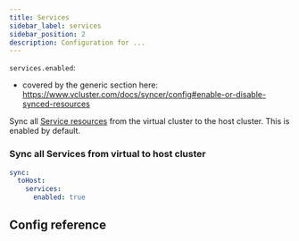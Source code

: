 ```yaml
---
title: Services
sidebar_label: services
sidebar_position: 2
description: Configuration for ...
---
```



`services.enabled`:
- covered by the generic section here: https://www.vcluster.com/docs/syncer/config#enable-or-disable-synced-resources

Sync all [Service resources](https://kubernetes.io/docs/concepts/services-networking/service/) from the virtual cluster to the host cluster. This is enabled by default.

### Sync all Services from virtual to host cluster
```YAML
sync:
  toHost:
    services:
      enabled: true
```

## Config reference

<EnableSwitch/>
